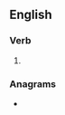 ==English==

===Verb===
{{head|en|verb form}}

# {{present participle of|en|outline|nocat=1}}

===Anagrams===
* {{anagrams|en|a=giilnnotu|untoiling}}